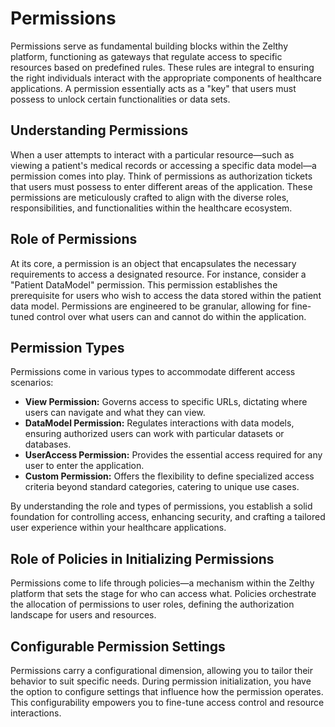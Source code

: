 # Permissions

Permissions serve as fundamental building blocks within the Zelthy platform, functioning as gateways that regulate access to specific resources based on predefined rules. These rules are integral to ensuring the right individuals interact with the appropriate components of healthcare applications. A permission essentially acts as a "key" that users must possess to unlock certain functionalities or data sets.

## Understanding Permissions

When a user attempts to interact with a particular resource—such as viewing a patient's medical records or accessing a specific data model—a permission comes into play. Think of permissions as authorization tickets that users must possess to enter different areas of the application. These permissions are meticulously crafted to align with the diverse roles, responsibilities, and functionalities within the healthcare ecosystem.

## Role of Permissions

At its core, a permission is an object that encapsulates the necessary requirements to access a designated resource. For instance, consider a "Patient DataModel" permission. This permission establishes the prerequisite for users who wish to access the data stored within the patient data model. Permissions are engineered to be granular, allowing for fine-tuned control over what users can and cannot do within the application.

## Permission Types

Permissions come in various types to accommodate different access scenarios:

- **View Permission:** Governs access to specific URLs, dictating where users can navigate and what they can view.
- **DataModel Permission:** Regulates interactions with data models, ensuring authorized users can work with particular datasets or databases.
- **UserAccess Permission:** Provides the essential access required for any user to enter the application.
- **Custom Permission:** Offers the flexibility to define specialized access criteria beyond standard categories, catering to unique use cases.

By understanding the role and types of permissions, you establish a solid foundation for controlling access, enhancing security, and crafting a tailored user experience within your healthcare applications.

## Role of Policies in Initializing Permissions

Permissions come to life through policies—a mechanism within the Zelthy platform that sets the stage for who can access what. Policies orchestrate the allocation of permissions to user roles, defining the authorization landscape for users and resources.

## Configurable Permission Settings

Permissions carry a configurational dimension, allowing you to tailor their behavior to suit specific needs. During permission initialization, you have the option to configure settings that influence how the permission operates. This configurability empowers you to fine-tune access control and resource interactions.

